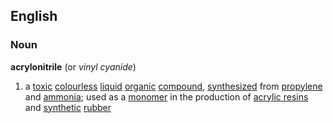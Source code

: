 ==English==
===Noun===
{{wikipedia}}
'''acrylonitrile''' (or ''vinyl cyanide'')
#{{chemistry}} a [[toxic]] [[colourless]] [[liquid]] [[organic]] [[compound]], [[synthesized]] from [[propylene]] and [[ammonia]]; used as a [[monomer]] in the production of [[acrylic resin]]s and [[synthetic]] [[rubber]]